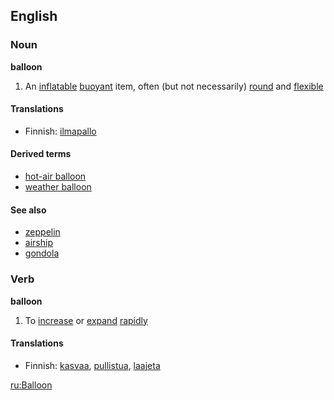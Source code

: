 ==English==

===Noun===
'''balloon'''

# An [[inflatable]] [[buoyant]] item, often (but not necessarily) [[round]] and [[flexible]]

====Translations====
*Finnish: [[ilmapallo]]

====Derived terms====
*[[hot-air balloon]]
*[[weather balloon]]

====See also====
*[[zeppelin]]
*[[airship]]
*[[gondola]]

===Verb===
'''balloon'''

# To [[increase]] or [[expand]] [[rapid]]ly

====Translations====
*Finnish: [[kasvaa]], [[pullistua]], [[laajeta]]

[[ru:Balloon]]